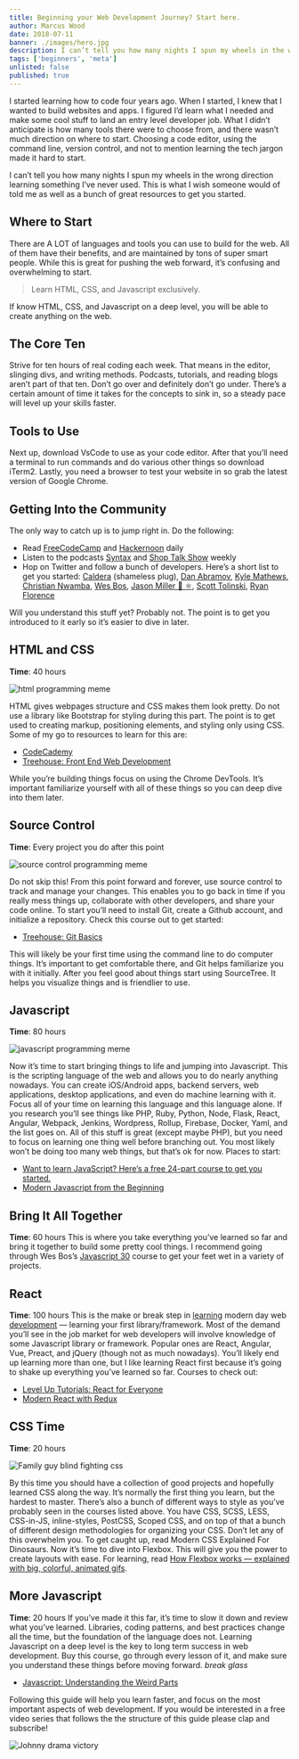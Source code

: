 ```yaml
---
title: Beginning your Web Development Journey? Start here.
author: Marcus Wood
date: 2018-07-11
banner: ./images/hero.jpg
description: I can’t tell you how many nights I spun my wheels in the wrong direction learning something I’ve never used. This is what I wish someone would of told me as well as a bunch of great resources to get you started.
tags: ['beginners', 'meta']
unlisted: false
published: true
---
```


<Section>

I started learning how to code four years ago. When I started, I knew that I wanted to build websites and apps. I figured I’d learn what I needed and make some cool stuff to land an entry level developer job. What I didn’t anticipate is how many tools there were to choose from, and there wasn’t much direction on where to start. Choosing a code editor, using the command line, version control, and not to mention learning the tech jargon made it hard to start.

I can’t tell you how many nights I spun my wheels in the wrong direction learning something I’ve never used. This is what I wish someone would of told me as well as a bunch of great resources to get you started.

## Where to Start

There are A LOT of languages and tools you can use to build for the web. All of them have their benefits, and are maintained by tons of super smart people. While this is great for pushing the web forward, it’s confusing and overwhelming to start.

> Learn HTML, CSS, and Javascript exclusively.

If know HTML, CSS, and Javascript on a deep level, you will be able to create anything on the web.

## The Core Ten

Strive for ten hours of real coding each week. That means in the editor, slinging divs, and writing methods. Podcasts, tutorials, and reading blogs aren’t part of that ten. Don’t go over and definitely don’t go under. There’s a certain amount of time it takes for the concepts to sink in, so a steady pace will level up your skills faster.

## Tools to Use

Next up, download VsCode to use as your code editor. After that you’ll need a terminal to run commands and do various other things so download iTerm2. Lastly, you need a browser to test your website in so grab the latest version of Google Chrome.

## Getting Into the Community

The only way to catch up is to jump right in. Do the following:

- Read [FreeCodeCamp](https://medium.freecodecamp.org/) and [Hackernoon](https://hackernoon.com/) daily
- Listen to the podcasts [Syntax](https://syntax.fm/) and [Shop Talk Show](http://shoptalkshow.com/) weekly
- Hop on Twitter and follow a bunch of developers. Here’s a short list to get you started: [Caldera](https://twitter.com/caldera_digital) (shameless plug), [Dan Abramov](https://twitter.com/dan_abramov), [Kyle Mathews](https://twitter.com/kylemathews), [Christian Nwamba](https://twitter.com/codebeast), [Wes Bos](https://twitter.com/wesbos), [Jason Miller 🦊 ⚛](https://twitter.com/_developit), [Scott Tolinski](https://twitter.com/stolinski), [Ryan Florence](https://twitter.com/ryanflorence)

Will you understand this stuff yet? Probably not. The point is to get you introduced to it early so it’s easier to dive in later.

## HTML and CSS

**Time**: 40 hours

![html programming meme](https://res.cloudinary.com/calderablog/image/upload/q_auto:good/v1564963149/1_VogqCy95D5kgQu0_GsHBgg_yul5im.jpg)

HTML gives webpages structure and CSS makes them look pretty. Do not use a library like Bootstrap for styling during this part. The point is to get used to creating markup, positioning elements, and styling only using CSS. Some of my go to resources to learn for this are:

- [CodeCademy](https://www.codecademy.com/)
- [Treehouse: Front End Web Development](https://teamtreehouse.com/tracks/front-end-web-development)

While you’re building things focus on using the Chrome DevTools. It’s important familiarize yourself with all of these things so you can deep dive into them later.

## Source Control

**Time**: Every project you do after this point

![source control programming meme](https://res.cloudinary.com/calderablog/image/upload/q_auto:good/v1564963156/1_2f4FlVYtS8NeWOLqeZD9vg_fjcsum.jpg)

Do not skip this! From this point forward and forever, use source control to track and manage your changes. This enables you to go back in time if you really mess things up, collaborate with other developers, and share your code online. To start you’ll need to install Git, create a Github account, and initialize a repository. Check this course out to get started:

- [Treehouse: Git Basics](https://teamtreehouse.com/library/git-basics)

This will likely be your first time using the command line to do computer things. It’s important to get comfortable there, and Git helps familiarize you with it initially. After you feel good about things start using SourceTree. It helps you visualize things and is friendlier to use.

## Javascript

**Time**: 80 hours

![javascript programming meme](https://res.cloudinary.com/calderablog/image/upload/q_auto:good/v1564963163/1_d5-0BS2qFeuGe0Z9DIObEQ_sjvldt.jpg)

Now it’s time to start bringing things to life and jumping into Javascript. This is the scripting language of the web and allows you to do nearly anything nowadays. You can create iOS/Android apps, backend servers, web applications, desktop applications, and even do machine learning with it. Focus all of your time on learning this language and this language alone. If you research you’ll see things like PHP, Ruby, Python, Node, Flask, React, Angular, Webpack, Jenkins, Wordpress, Rollup, Firebase, Docker, Yaml, and the list goes on. All of this stuff is great (except maybe PHP), but you need to focus on learning one thing well before branching out. You most likely won’t be doing too many web things, but that’s ok for now. Places to start:

- [Want to learn JavaScript? Here’s a free 24-part course to get you started.](https://medium.freecodecamp.org/want-to-learn-javascript-heres-a-free-24-part-course-to-get-you-started-e7777baf86fb)
- [Modern Javascript from the Beginning](https://www.udemy.com/modern-javascript-from-the-beginning/)

## Bring It All Together

**Time**: 60 hours
This is where you take everything you’ve learned so far and bring it together to build some pretty cool things. I recommend going through Wes Bos’s [Javascript 30](https://javascript30.com/) course to get your feet wet in a variety of projects.

## React

**Time**: 100 hours
This is the make or break step in [learning](https://hackernoon.com/tagged/learning) modern day web [development](https://hackernoon.com/tagged/development) — learning your first library/framework. Most of the demand you’ll see in the job market for web developers will involve knowledge of some Javascript library or framework. Popular ones are React, Angular, Vue, Preact, and jQuery (though not as much nowadays). You’ll likely end up learning more than one, but I like learning React first because it’s going to shake up everything you’ve learned so far. Courses to check out:

- [Level Up Tutorials: React for Everyone](https://www.leveluptutorials.com/tutorials/react-for-everyone)
- [Modern React with Redux](https://www.udemy.com/react-redux/)

## CSS Time

**Time**: 20 hours

![Family guy blind fighting css](https://media.giphy.com/media/yYSSBtDgbbRzq/giphy.gif)

By this time you should have a collection of good projects and hopefully learned CSS along the way. It’s normally the first thing you learn, but the hardest to master. There’s also a bunch of different ways to style as you’ve probably seen in the courses listed above. You have CSS, SCSS, LESS, CSS-in-JS, inline-styles, PostCSS, Scoped CSS, and on top of that a bunch of different design methodologies for organizing your CSS. Don’t let any of this overwhelm you. To get caught up, read Modern CSS Explained For Dinosaurs.
Now it’s time to dive into Flexbox. This will give you the power to create layouts with ease. For learning, read [How Flexbox works — explained with big, colorful, animated gifs](https://medium.freecodecamp.org/an-animated-guide-to-flexbox-d280cf6afc35).

## More Javascript

**Time**: 20 hours
If you’ve made it this far, it’s time to slow it down and review what you’ve learned. Libraries, coding patterns, and best practices change all the time, but the foundation of the language does not. Learning Javascript on a deep level is the key to long term success in web development. Buy this course, go through every lesson of it, and make sure you understand these things before moving forward. _break glass_

- [Javascript: Understanding the Weird Parts](https://www.udemy.com/understand-javascript/)

Following this guide will help you learn faster, and focus on the most important aspects of web development. If you would be interested in a free video series that follows the the structure of this guide please clap and subscribe!

![Johnny drama victory](https://media.giphy.com/media/lnlAifQdenMxW/giphy.gif)

</Section>
